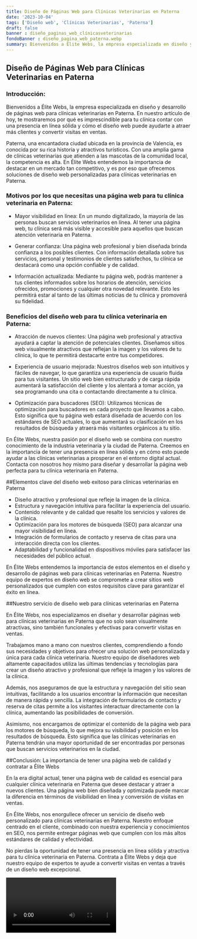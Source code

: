 ```yaml
---
title: Diseño de Páginas Web para Clínicas Veterinarias en Paterna
date: '2023-10-04'
tags: ['Diseño web', 'Clínicas Veterinarias', 'Paterna']
draft: false
banner : diseño_paginas_web_clínicasveterinarias
fondoBanner : diseño_pagina_web_paterna.webp
summary: Bienvenidos a Élite Webs, la empresa especializada en diseño y desarrollo de páginas web para clínicas veterinarias en Paterna. En nuestro artículo de hoy, te mostraremos por qué es imprescindible para tu clínica contar con una presencia en línea sólida y cómo el diseño web puede ayudarte a atraer más clientes y convertir visitas en ventas.
---
```


## Diseño de Páginas Web para Clínicas Veterinarias en Paterna

### Introducción:

Bienvenidos a Élite Webs, la empresa especializada en diseño y desarrollo de páginas web para clínicas veterinarias en Paterna. En nuestro artículo de hoy, te mostraremos por qué es imprescindible para tu clínica contar con una presencia en línea sólida y cómo el diseño web puede ayudarte a atraer más clientes y convertir visitas en ventas.

Paterna, una encantadora ciudad ubicada en la provincia de Valencia, es conocida por su rica historia y atractivos turísticos. Con una amplia gama de clínicas veterinarias que atienden a las mascotas de la comunidad local, la competencia es alta. En Élite Webs entendemos la importancia de destacar en un mercado tan competitivo, y es por eso que ofrecemos soluciones de diseño web personalizadas para clínicas veterinarias en Paterna.

### Motivos por los que necesitas una página web para tu clínica veterinaria en Paterna:

- Mayor visibilidad en línea: En un mundo digitalizado, la mayoría de las personas buscan servicios veterinarios en línea. Al tener una página web, tu clínica será más visible y accesible para aquellos que buscan atención veterinaria en Paterna.

- Generar confianza: Una página web profesional y bien diseñada brinda confianza a los posibles clientes. Con información detallada sobre tus servicios, personal y testimonios de clientes satisfechos, tu clínica se destacará como una opción confiable y de calidad.

- Información actualizada: Mediante tu página web, podrás mantener a tus clientes informados sobre los horarios de atención, servicios ofrecidos, promociones y cualquier otra novedad relevante. Esto les permitirá estar al tanto de las últimas noticias de tu clínica y promoverá su fidelidad.

### Beneficios del diseño web para tu clínica veterinaria en Paterna:

- Atracción de nuevos clientes: Una página web profesional y atractiva ayudará a captar la atención de potenciales clientes. Diseñamos sitios web visualmente atractivos que reflejan la imagen y los valores de tu clínica, lo que te permitirá destacarte entre tus competidores.

- Experiencia de usuario mejorada: Nuestros diseños web son intuitivos y fáciles de navegar, lo que garantiza una experiencia de usuario fluida para tus visitantes. Un sitio web bien estructurado y de carga rápida aumentará la satisfacción del cliente y los alentará a tomar acción, ya sea programando una cita o contactando directamente a tu clínica.

- Optimización para buscadores (SEO): Utilizamos técnicas de optimización para buscadores en cada proyecto que llevamos a cabo. Esto significa que tu página web estará diseñada de acuerdo con los estándares de SEO actuales, lo que aumentará su clasificación en los resultados de búsqueda y atraerá más visitantes orgánicos a tu sitio.

En Élite Webs, nuestra pasión por el diseño web se combina con nuestro conocimiento de la industria veterinaria y la ciudad de Paterna. Creemos en la importancia de tener una presencia en línea sólida y en cómo esto puede ayudar a las clínicas veterinarias a prosperar en el entorno digital actual. Contacta con nosotros hoy mismo para diseñar y desarrollar la página web perfecta para tu clínica veterinaria en Paterna.

<GifSeo />

<Cta />

##Elementos clave del diseño web exitoso para clínicas veterinarias en Paterna

- Diseño atractivo y profesional que refleje la imagen de la clínica.
- Estructura y navegación intuitiva para facilitar la experiencia del usuario.
- Contenido relevante y de calidad que resalte los servicios y valores de la clínica.
- Optimización para los motores de búsqueda (SEO) para alcanzar una mayor visibilidad en línea.
- Integración de formularios de contacto y reserva de citas para una interacción directa con los clientes.
- Adaptabilidad y funcionalidad en dispositivos móviles para satisfacer las necesidades del público actual.

En Élite Webs entendemos la importancia de estos elementos en el diseño y desarrollo de páginas web para clínicas veterinarias en Paterna. Nuestro equipo de expertos en diseño web se compromete a crear sitios web personalizados que cumplen con estos requisitos clave para garantizar el éxito en línea.

##Nuestro servicio de diseño web para clínicas veterinarias en Paterna

En Élite Webs, nos especializamos en diseñar y desarrollar páginas web para clínicas veterinarias en Paterna que no solo sean visualmente atractivas, sino también funcionales y efectivas para convertir visitas en ventas. 

Trabajamos mano a mano con nuestros clientes, comprendiendo a fondo sus necesidades y objetivos para ofrecer una solución web personalizada y única para cada clínica veterinaria. Nuestro equipo de diseñadores web altamente capacitados utiliza las últimas tendencias y tecnologías para crear un diseño atractivo y profesional que refleje la imagen y los valores de la clínica.

Además, nos aseguramos de que la estructura y navegación del sitio sean intuitivas, facilitando a los usuarios encontrar la información que necesitan de manera rápida y sencilla. La integración de formularios de contacto y reserva de citas permite a los visitantes interactuar directamente con la clínica, aumentando las posibilidades de conversión.

Asimismo, nos encargamos de optimizar el contenido de la página web para los motores de búsqueda, lo que mejora su visibilidad y posición en los resultados de búsqueda. Esto significa que las clínicas veterinarias en Paterna tendrán una mayor oportunidad de ser encontradas por personas que buscan servicios veterinarios en la ciudad.

##Conclusión: La importancia de tener una página web de calidad y contratar a Élite Webs

En la era digital actual, tener una página web de calidad es esencial para cualquier clínica veterinaria en Paterna que desee destacar y atraer a nuevos clientes. Una página web bien diseñada y optimizada puede marcar la diferencia en términos de visibilidad en línea y conversión de visitas en ventas.

En Élite Webs, nos enorgullece ofrecer un servicio de diseño web personalizado para clínicas veterinarias en Paterna. Nuestro enfoque centrado en el cliente, combinado con nuestra experiencia y conocimientos en SEO, nos permite entregar páginas web que cumplen con los más altos estándares de calidad y efectividad.

No pierdas la oportunidad de tener una presencia en línea sólida y atractiva para tu clínica veterinaria en Paterna. Contrata a Élite Webs y deja que nuestro equipo de expertos te ayude a convertir visitas en ventas a través de un diseño web excepcional.

<Video />

<CtaBot job='Clínicas Veterinarias' city='Paterna'/>

<Gmaps query='Paterna+españa+maps' />